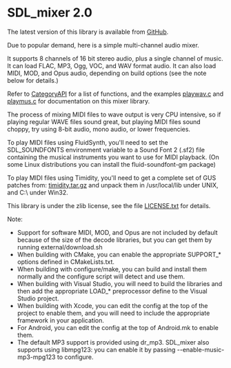 = SDL_mixer 2.0 =

The latest version of this library is available from [https://github.com/libsdl-org/SDL_mixer/releases GitHub].

Due to popular demand, here is a simple multi-channel audio mixer.

It supports 8 channels of 16 bit stereo audio, plus a single channel of music. It can load FLAC, MP3, Ogg, VOC, and WAV format audio. It can also load MIDI, MOD, and Opus audio, depending on build options (see the note below for details.)

Refer to [[CategoryAPI]] for a list of functions, and the examples [https://github.com/libsdl-org/SDL_mixer/blob/main/playwave.c playwav.c] and [https://github.com/libsdl-org/SDL_mixer/blob/main/playwave.c playmus.c] for documentation on this mixer library.

The process of mixing MIDI files to wave output is very CPU intensive, so if playing regular WAVE files sound great, but playing MIDI files sound choppy, try using 8-bit audio, mono audio, or lower frequencies.

To play MIDI files using FluidSynth, you'll need to set the SDL_SOUNDFONTS environment variable to a Sound Font 2 (.sf2) file containing the musical instruments you want to use for MIDI playback. (On some Linux distributions you can install the fluid-soundfont-gm package)

To play MIDI files using Timidity, you'll need to get a complete set of GUS patches from:
[https://www.libsdl.org/projects/mixer/timidity/timidity.tar.gz timidity.tar.gz] and unpack them in /usr/local/lib under UNIX, and C:\ under Win32.

This library is under the zlib license, see the file [https://github.com/libsdl-org/SDL_mixer/blob/main/LICENSE.txt LICENSE.txt] for details.

Note:

* Support for software MIDI, MOD, and Opus are not included by default because of the size of the decode libraries, but you can get them by running external/download.sh
* When building with CMake, you can enable the appropriate SUPPORT_* options defined in CMakeLists.txt.
* When building with configure/make, you can build and install them normally and the configure script will detect and use them.
* When building with Visual Studio, you will need to build the libraries and then add the appropriate LOAD_* preprocessor define to the Visual Studio project.
* When building with Xcode, you can edit the config at the top of the project to enable them, and you will need to include the appropriate framework in your application.
* For Android, you can edit the config at the top of Android.mk to enable them.
* The default MP3 support is provided using dr_mp3. SDL_mixer also supports using libmpg123: you can enable it by passing --enable-music-mp3-mpg123 to configure.
